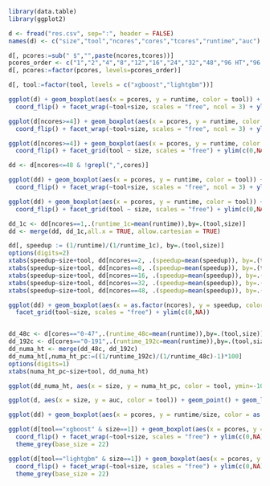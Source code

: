 ```r

library(data.table)
library(ggplot2)

d <- fread("res.csv", sep=":", header = FALSE)
names(d) <- c("size","tool","ncores","cores","tcores","runtime","auc")

d[, pcores:=sub(" $","",paste(ncores,tcores))]
pcores_order <- c("1","2","4","8","12","16","24","32","48","96 HT","96 NUMA","192 ALL")
d[, pcores:=factor(pcores, levels=pcores_order)]

d[, tool:=factor(tool, levels = c("xgboost","lightgbm"))]

```

```r

ggplot(d) + geom_boxplot(aes(x = pcores, y = runtime, color = tool)) +
  coord_flip() + facet_wrap(~tool+size, scales = "free", ncol = 3) + ylim(c(0,NA))

ggplot(d[ncores>=4]) + geom_boxplot(aes(x = pcores, y = runtime, color = tool)) +
  coord_flip() + facet_wrap(~tool+size, scales = "free", ncol = 3) + ylim(c(0,NA))

ggplot(d[ncores>=4]) + geom_boxplot(aes(x = pcores, y = runtime, color = tool)) +
  coord_flip() + facet_grid(tool ~ size, scales = "free") + ylim(c(0,NA)) 

```

```r

dd <- d[ncores<=48 & !grepl(",",cores)]

ggplot(dd) + geom_boxplot(aes(x = pcores, y = runtime, color = tool)) +
  coord_flip() + facet_wrap(~tool+size, scales = "free", ncol = 3) + ylim(c(0,NA))

ggplot(dd) + geom_boxplot(aes(x = pcores, y = runtime, color = tool)) +
  coord_flip() + facet_grid(tool ~ size, scales = "free") + ylim(c(0,NA))

dd_1c <- dd[ncores==1,.(runtime_1c=mean(runtime)),by=.(tool,size)]
dd <- merge(dd, dd_1c,all.x = TRUE, allow.cartesian = TRUE)

dd[, speedup := (1/runtime)/(1/runtime_1c), by=.(tool,size)]
options(digits=2)
xtabs(speedup~size+tool, dd[ncores==2, .(speedup=mean(speedup)), by=.(tool, size)])
xtabs(speedup~size+tool, dd[ncores==8, .(speedup=mean(speedup)), by=.(tool, size)])
xtabs(speedup~size+tool, dd[ncores==16, .(speedup=mean(speedup)), by=.(tool, size)])
xtabs(speedup~size+tool, dd[ncores==32, .(speedup=mean(speedup)), by=.(tool, size)])
xtabs(speedup~size+tool, dd[ncores==48, .(speedup=mean(speedup)), by=.(tool, size)])

ggplot(dd) + geom_boxplot(aes(x = as.factor(ncores), y = speedup, color = tool)) +
  facet_grid(tool~size, scales = "free") + ylim(c(0,NA))


dd_48c <- d[cores=="0-47",.(runtime_48c=mean(runtime)),by=.(tool,size)]
dd_192c <- d[cores=="0-191",.(runtime_192c=mean(runtime)),by=.(tool,size)]
dd_numa_ht <- merge(dd_48c, dd_192c)
dd_numa_ht[,numa_ht_pc:=((1/runtime_192c)/(1/runtime_48c)-1)*100]
options(digits=1)
xtabs(numa_ht_pc~size+tool, dd_numa_ht)

```

```r

ggplot(dd_numa_ht, aes(x = size, y = numa_ht_pc, color = tool, ymin=-100)) + geom_point() + geom_line() + scale_x_log10() + geom_hline(yintercept = 0, color = "red", size = 1.5) + scale_y_continuous(breaks = seq(-100,100,by=20))

ggplot(d, aes(x = size, y = auc, color = tool)) + geom_point() + geom_line() + scale_x_log10()

```

```r

ggplot(dd) + geom_boxplot(aes(x = pcores, y = runtime/size, color = as.factor(size))) + facet_wrap(~tool, scales = "free", ncol=2) + ylim(c(0,NA))

```

```r

ggplot(d[tool=="xgboost" & size==1]) + geom_boxplot(aes(x = pcores, y = runtime), color = "blue") +
  coord_flip() + facet_wrap(~tool+size, scales = "free") + ylim(c(0,NA)) +
  theme_grey(base_size = 22)

ggplot(d[tool=="lightgbm" & size==1]) + geom_boxplot(aes(x = pcores, y = runtime), color = "red") +
  coord_flip() + facet_wrap(~tool+size, scales = "free") + ylim(c(0,NA)) +
  theme_grey(base_size = 22)

```


